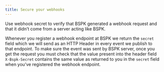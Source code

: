 ```yaml
---
title: Secure your webhooks
---
```


Use webhook secret to verify that BSPK generated a webhook request and that it didn’t come from a server acting like BSPK.

Whenever you register a webhook endpoint at BSPK we return the `secret` field which we will send as an HTTP Header in every event we publish to that endpoint. To make sure the event was sent by BSPK server, once you get the request you must check that the value present into the header field `X-Bspk-Secret` contains the same value as returned to you in the `secret` field when you’ve registered the webhook endpoint.